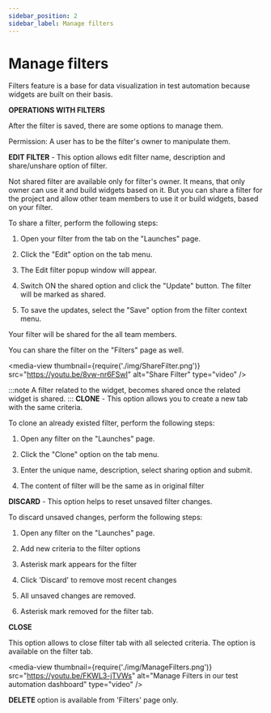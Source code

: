 ```yaml
---
sidebar_position: 2
sidebar_label: Manage filters
---
```


# Manage filters

Filters feature is a base for data visualization in test automation because widgets are built on their basis.

**OPERATIONS WITH FILTERS**

After the filter is saved, there are some options to manage them.

Permission: A user has to be the filter's owner to manipulate them.

**EDIT FILTER** -
This option allows edit filter name, description and share/unshare option of filter.

Not shared filter are available only for filter's owner. It means, that only owner can use it and build widgets based on it.
But you can share a filter for the project and allow other team members to use it or build widgets, based on your filter.

To share a filter, perform the following steps:

1. Open your filter from the tab on the "Launches" page.

2. Click the "Edit" option on the tab menu.

3. The Edit filter popup window will appear.

4. Switch ON the shared option and click the "Update" button. The filter will be marked as shared.

5. To save the updates, select the "Save" option from the filter context menu.

Your filter will be shared for the all team members.

You can share the filter on the "Filters" page as well.

<media-view thumbnail={require('./img/ShareFilter.png')} src="https://youtu.be/8vw-nr6FSwI" alt="Share Filter" type="video" />

:::note
A filter related to the widget, becomes shared once the related widget is shared.
:::
**CLONE** -
This option allows you to create a new tab with the same criteria.

To clone an already existed filter, perform the following steps:

1. Open any filter on the "Launches" page.

2. Click the "Clone" option on the tab menu.

3. Enter the unique name, description, select sharing option and submit.

4. The content of filter will be the same as in original filter

**DISCARD** -
This option helps to reset unsaved filter changes.

To discard unsaved changes, perform the following steps:

1. Open any filter on the "Launches" page.

2. Add new criteria to the filter options

3. Asterisk mark appears for the filter

4. Click 'Discard' to remove most recent changes

5. All unsaved changes are removed. 

6. Asterisk mark removed for the filter tab.

**CLOSE**

This option allows to close filter tab with all selected criteria. The option is available on the filter tab.

<media-view thumbnail={require('./img/ManageFilters.png')} src="https://youtu.be/FKWL3-jTVWs" alt="Manage Filters in our test automation dashboard" type="video" />

**DELETE** option is available from 'Filters' page only.

